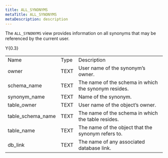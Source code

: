 ```yaml
---
title: ALL_SYNONYMS
metaTitle: ALL_SYNONYMS
metaDescription: description
---
```


The `ALL_SYNONYMS` view provides information on all synonyms that may be
referenced by the current user.

<div class="tabularcolumns">

Y{0.3}

</div>

|                     |      |                                                      |
| ------------------- | ---- | ---------------------------------------------------- |
| Name                | Type | Description                                          |
| owner               | TEXT | User name of the synonym’s owner.                    |
| schema_name        | TEXT | The name of the schema in which the synonym resides. |
| synonym_name       | TEXT | Name of the synonym.                                 |
| table_owner        | TEXT | User name of the object’s owner.                     |
| table_schema_name | TEXT | The name of the schema in which the table resides.   |
| table_name         | TEXT | The name of the object that the synonym refers to.   |
| db_link            | TEXT | The name of any associated database link.            |
